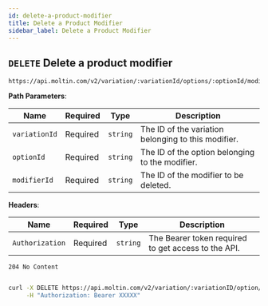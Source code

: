 ```yaml
---
id: delete-a-product-modifier
title: Delete a Product Modifier
sidebar_label: Delete a Product Modifier
---
```


## `DELETE` Delete a product modifier

```http
https://api.moltin.com/v2/variation/:variationId/options/:optionId/modifiers/:modifierId
```

<!--DOCUSAURUS_CODE_TABS-->

<!-- Request -->

**Path Parameters**:

| Name | Required | Type | Description |
| --- | --- | --- | --- |
| `variationId` | Required | `string` | The ID of the variation belonging to this modifier. |
| `optionId` | Required | `string` | The ID of the option belonging to the modifier. |
| `modifierId` | Required | `string` | The ID of the modifier to be deleted. |

**Headers**:

| Name | Required | Type | Description |
| --- | --- | --- | --- |
| `Authorization` | Required | `string` | The Bearer token required to get access to the API. |


<!-- Response -->

`204 No Content`

```json

```

<!--END_DOCUSAURUS_CODE_TABS-->

<!--DOCUSAURUS_CODE_TABS-->

<!--cURL-->

```bash
curl -X DELETE https://api.moltin.com/v2/variation/:variationID/option/:optionId/modifiers/:modifierId \
     -H "Authorization: Bearer XXXXX"
```

<!--END_DOCUSAURUS_CODE_TABS-->
